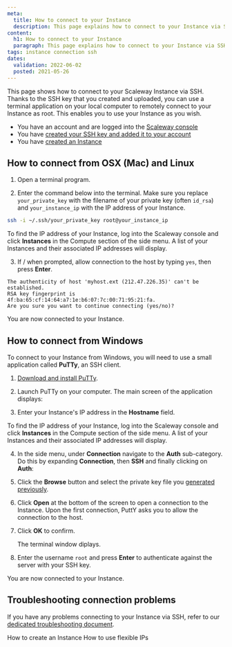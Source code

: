 ```yaml
---
meta:
  title: How to connect to your Instance
  description: This page explains how to connect to your Instance via SSH
content:
  h1: How to connect to your Instance
  paragraph: This page explains how to connect to your Instance via SSH
tags: instance connection ssh
dates:
  validation: 2022-06-02
  posted: 2021-05-26 
---
```


This page shows how to connect to your Scaleway Instance via SSH. Thanks to the SSH key that you created and uploaded, you can use a terminal application on your local computer to remotely connect to your Instance as root. This enables you to use your Instance as you wish.

<Message type="requirement">

  - You have an account and are logged into the [Scaleway console](https://console.scaleway.com)
  - You have [created your SSH key and added it to your account](/console/my-project/how-to/create-ssh-key/)
  - You have [created an Instance](/compute/instances/how-to/create-an-instance)

</Message>

## How to connect from OSX (Mac) and Linux

1. Open a terminal program.

2. Enter the command below into the terminal. Make sure you replace `your_private_key` with the filename of your private key (often `id_rsa`) and `your_instance_ip` with the IP address of your Instance.

  ```sh
  ssh -i ~/.ssh/your_private_key root@your_instance_ip
  ```

  <Message type="tip">

  To find the IP address of your Instance, log into the Scaleway console and
  click **Instances** in the Compute section of the side menu. A list of your
  Instances and their associated IP addresses will display.

  </Message>

3. If / when prompted, allow connection to the host by typing `yes`, then press **Enter**.
  ```
  The authenticity of host 'myhost.ext (212.47.226.35)' can't be established.
  RSA key fingerprint is 4f:ba:65:cf:14:64:a7:1e:b6:07:7c:00:71:95:21:fa.
  Are you sure you want to continue connecting (yes/no)?
  ```

You are now connected to your Instance.

## How to connect from Windows

To connect to your Instance from Windows, you will need to use a small application called **PuTTy**, an SSH client.

1. [Download and install PuTTy](https://www.chiark.greenend.org.uk/~sgtatham/putty/latest.html).

2. Launch PuTTy on your computer. The main screen of the application displays:

   <Lightbox src="scaleway-putty-main.webp" alt="" />

3. Enter your Instance's IP address in the **Hostname** field.

   <Message type="tip">

  To find the IP address of your Instance, log into the Scaleway console and
  click **Instances** in the Compute section of the side menu. A list of your
  Instances and their associated IP addresses will display.

   </Message>

4. In the side menu, under **Connection** navigate to the **Auth** sub-category. Do this by expanding **Connection**, then **SSH** and finally clicking on **Auth**:

   <Lightbox src="scaleway-putty-ssh.webp" alt="" />

5. Click the **Browse** button and select the private key file you [generated previously](/console/my-project/how-to/create-ssh-key/).

6. Click **Open** at the bottom of the screen to open a connection to the Instance. Upon the first connection, PuttY asks you to allow the connection to the host.

7. Click **OK** to confirm.

   <Lightbox src="scaleway-putty-security.webp" alt="" />

   The terminal window diplays.

8. Enter the username `root` and press **Enter** to authenticate against the server with your SSH key.
   <Lightbox src="scaleway-putty-logged.webp" alt="" />

You are now connected to your Instance.

## Troubleshooting connection problems

If you have any problems connecting to your Instance via SSH, refer to our [dedicated troubleshooting document](/compute/instances/troubleshooting/cant-connect-ssh/).


<Navigation title="See Also">
  <PreviousButton to="/compute/instances/how-to/create-an-instance/">How to create an Instance</PreviousButton>
  <NextButton to="/compute/instances/how-to/use-flexips/">How to use flexible IPs</NextButton>
</Navigation>
